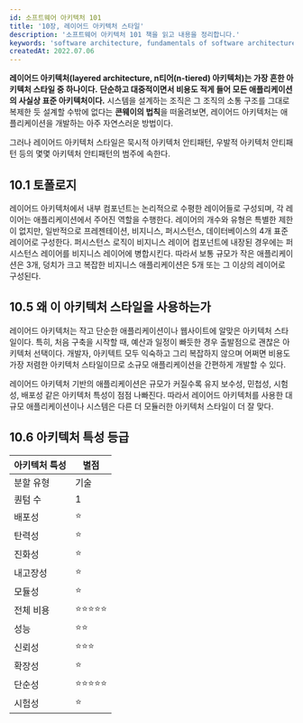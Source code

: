 ```yaml
---
id: 소프트웨어 아키텍처 101
title: '10장, 레이어드 아키텍처 스타일'
description: '소프트웨어 아키텍처 101 책을 읽고 내용을 정리합니다.'
keywords: 'software architecture, fundamentals of software architecture, 소프트웨어 아키텍처 101, book, study'
createdAt: 2022.07.06
---
```


**레이어드 아키텍처(layered architecture, n티어(n-tiered) 아키텍처)는 가장 흔한 아키텍처 스타일 중 하나이다.**
**단순하고 대중적이면서 비용도 적게 들어 모든 애플리케이션의 사실상 표준 아키텍처이다.**
시스템을 설계하는 조직은 그 조직의 소통 구조를 그대로 복제한 듯 설계할 수밖에 없다는 **콘웨이의 법칙**을 떠올려보면, 레이어드 아키텍처는 애플리케이션을 개발하는 아주 자연스러운 방법이다.

그러나 레이어드 아키텍처 스타일은 묵시적 아키텍처 안티패턴, 우발적 아키텍처 안티패턴 등의 몇몇 아키텍처 안티패턴의 범주에 속한다.

## 10.1 토폴로지

레이어드 아키텍처에서 내부 컴포넌트는 논리적으로 수평한 레이어들로 구성되며, 각 레이어는 애플리케이션에서 주어진 역할을 수행한다.
레이어의 개수와 유형은 특별한 제한이 없지만, 일반적으로 프레젠테이션, 비지니스, 퍼시스턴스, 데이터베이스의 4개 표준 레이어로 구성한다.
퍼시스턴스 로직이 비지니스 레이어 컴포넌트에 내장된 경우에는 퍼시스턴스 레이어를 비지니스 레이어에 병합시킨다.
따라서 보통 규모가 작은 애플리케이션은 3개, 덩치가 크고 복잡한 비지니스 애플리케이션은 5개 또는 그 이상의 레이어로 구성된다.

## 10.5 왜 이 아키텍처 스타일을 사용하는가

레이어드 아키텍처는 작고 단순한 애플리케이션이나 웹사이트에 알맞은 아키텍처 스타일이다. 특히, 처음 구축을 시작할 때, 예산과 일정이 빠듯한 경우 출발점으로 괜찮은 아키텍처 선택이다.
개발자, 아키텍트 모두 익숙하고 그리 복잡하지 않으며 어쩌면 비용도 가장 저렴한 아키텍처 스타일이므로 소규모 애플리케이션을 간편하게 개발할 수 있다.

레이어드 아키텍처 기반의 애플리케이션은 규모가 커질수록 유지 보수성, 민첩성, 시험성, 배포성 같은 아키텍처 특성이 점점 나빠진다. 따라서 레이어드 아키텍처를 사용한 대규모 애플리케이션이나 시스템은 다른 더 모듈러한 아키텍처 스타일이 더 잘 맞다.

## 10.6 아키텍처 특성 등급

| 아키텍처 특성 | 별점       |
| ------------- | ---------- |
| 분할 유형     | 기술       |
| 퀀텀 수       | 1          |
| 배포성        | ⭐         |
| 탄력성        | ⭐         |
| 진화성        | ⭐         |
| 내고장성      | ⭐         |
| 모듈성        | ⭐         |
| 전체 비용     | ⭐⭐⭐⭐⭐ |
| 성능          | ⭐⭐       |
| 신뢰성        | ⭐⭐⭐     |
| 확장성        | ⭐         |
| 단순성        | ⭐⭐⭐⭐⭐ |
| 시험성        | ⭐         |
